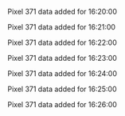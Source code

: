Pixel 371 data added for 16:20:00

Pixel 371 data added for 16:21:00

Pixel 371 data added for 16:22:00

Pixel 371 data added for 16:23:00

Pixel 371 data added for 16:24:00

Pixel 371 data added for 16:25:00

Pixel 371 data added for 16:26:00

